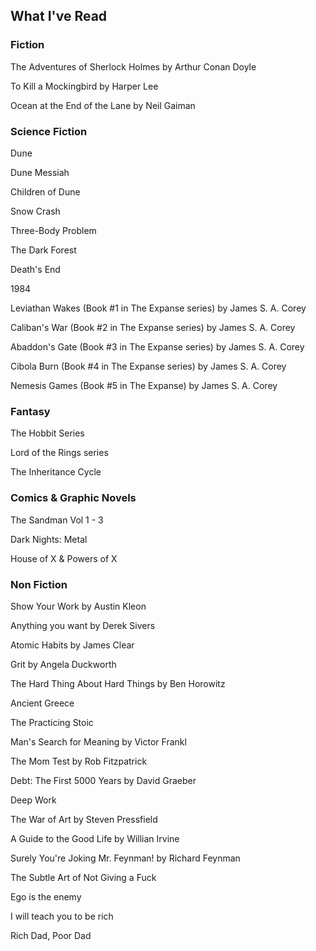 ## What I've Read

### Fiction

The Adventures of Sherlock Holmes by Arthur Conan Doyle

To Kill a Mockingbird by Harper Lee

Ocean at the End of the Lane by Neil Gaiman

### Science Fiction

Dune

Dune Messiah

Children of Dune

Snow Crash

Three-Body Problem

The Dark Forest

Death's End

1984

Leviathan Wakes (Book #1 in The Expanse series) by James S. A. Corey

Caliban's War (Book #2 in The Expanse series) by James S. A. Corey

Abaddon's Gate (Book #3 in The Expanse series) by James S. A. Corey

Cibola Burn (Book #4 in The Expanse series) by James S. A. Corey

Nemesis Games (Book #5 in The Expanse) by James S. A. Corey

### Fantasy

The Hobbit Series

Lord of the Rings series

The Inheritance Cycle

### Comics & Graphic Novels

The Sandman Vol 1 - 3

Dark Nights: Metal

House of X & Powers of X

### Non Fiction

Show Your Work by Austin Kleon

Anything you want by Derek Sivers

Atomic Habits by James Clear

Grit by Angela Duckworth

The Hard Thing About Hard Things by Ben Horowitz

Ancient Greece

The Practicing Stoic

Man's Search for Meaning by Victor Frankl

The Mom Test by Rob Fitzpatrick

Debt: The First 5000 Years by David Graeber

Deep Work

The War of Art by Steven Pressfield

A Guide to the Good Life by Willian Irvine

Surely You're Joking Mr. Feynman! by Richard Feynman

The Subtle Art of Not Giving a Fuck

Ego is the enemy

I will teach you to be rich

Rich Dad, Poor Dad
